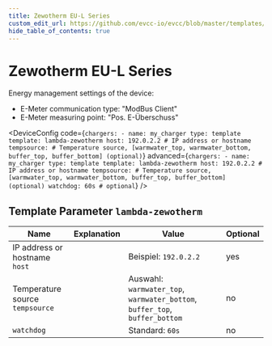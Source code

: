 ```yaml
---
title: Zewotherm EU-L Series
custom_edit_url: https://github.com/evcc-io/evcc/blob/master/templates/definition/charger/lambda-zewotherm.yaml
hide_table_of_contents: true
---
```



# Zewotherm EU-L Series

<DeviceFeatures features="" />

Energy management settings of the device:

- E-Meter communication type: "ModBus Client"
- E-Meter measuring point: "Pos. E-Überschuss"


<DeviceConfig code={`chargers:
    - name: my_charger
      type: template
      template: lambda-zewotherm
      host: 192.0.2.2 # IP address or hostname
      tempsource: # Temperature source, [warmwater_top, warmwater_bottom, buffer_top, buffer_bottom] (optional)`} advanced={`chargers:
    - name: my_charger
      type: template
      template: lambda-zewotherm
      host: 192.0.2.2 # IP address or hostname
      tempsource: # Temperature source, [warmwater_top, warmwater_bottom, buffer_top, buffer_bottom] (optional)
      watchdog: 60s # optional`} />

## Template Parameter `lambda-zewotherm`

| Name | Explanation | Value | Optional |
|-----------|-------------|-------|----------|
| IP address or hostname<br/>`host` |  | Beispiel: `192.0.2.2` | yes |
| Temperature source<br/>`tempsource` |  | Auswahl: `warmwater_top`, `warmwater_bottom`, `buffer_top`, `buffer_bottom` | no |
| `watchdog` |  | Standard: `60s` | no |


